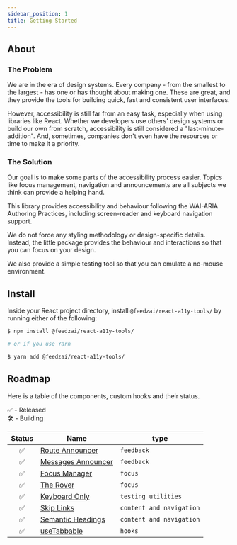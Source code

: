 ```yaml
---
sidebar_position: 1
title: Getting Started
---
```


## About

### The Problem

We are in the era of design systems. Every company - from the smallest to the largest - has one or has thought about making one. These are great, and they provide the tools for building quick, fast and consistent user interfaces.

However, accessibility is still far from an easy task, especially when using libraries like React. Whether we developers use others' design systems or build our own from scratch, accessibility is still considered a "last-minute-addition". And, sometimes, companies don't even have the resources or time to make it a priority.

### The Solution

Our goal is to make some parts of the accessibility process easier. Topics like focus management, navigation and announcements are all subjects we think can provide a helping hand.

This library provides accessibility and behaviour following the WAI-ARIA Authoring Practices, including screen-reader and keyboard navigation support.

We do not force any styling methodology or design-specific details. Instead, the little package provides the behaviour and interactions so that you can focus on your design.

We also provide a simple testing tool so that you can emulate a no-mouse environment.

## Install

Inside your React project directory, install `@feedzai/react-a11y-tools/` by running either of the following:

```sh
$ npm install @feedzai/react-a11y-tools/

# or if you use Yarn

$ yarn add @feedzai/react-a11y-tools/
```

## Roadmap

Here is a table of the components, custom hooks and their status.

✅ - Released<br/>
🛠 - Building<br/>

| Status              | Name                                                                | type                     |
| ------------------- | ------------------------------------------------------------------- | ------------------------ |
| <center>✅</center> | [Route Announcer ](/docs/feedback/route-announcer)                  | `feedback`               |
| <center>✅</center> | [Messages Announcer](/docs/feedback/messages-announcer)             | `feedback`               |
| <center>✅</center> | [Focus Manager](/docs/manage-focus/focus-manager)                   | `focus`                  |
| <center>✅</center> | [The Rover](/docs/manage-focus/roving-tabindex)                     | `focus`                  |
| <center>✅</center> | [Keyboard Only](/docs/testing/keyboard-only)                        | `testing utilities`      |
| <center>✅</center> | [Skip Links](/docs/content-and-navigation/skip-links)               | `content and navigation` |
| <center>✅</center> | [Semantic Headings](/docs/content-and-navigation/semantic-headings) | `content and navigation` |
| <center>✅</center> | [useTabbable](/docs/hooks/use-tabbable)                             | `hooks`                  |
